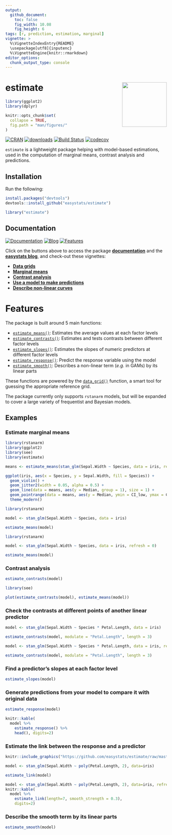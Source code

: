 ```yaml
---
output: 
  github_document:
    toc: false
    fig_width: 10.08
    fig_height: 6
tags: [r, prediction, estimation, marginal]
vignette: >
  %\VignetteIndexEntry{README}
  \usepackage[utf8]{inputenc}
  %\VignetteEngine{knitr::rmarkdown}
editor_options: 
  chunk_output_type: console
---
```


# estimate <img src='man/figures/logo.png' align="right" height="139" />

```r
library(ggplot2)
library(dplyr)

knitr::opts_chunk$set(
  collapse = TRUE,
  fig.path = "man/figures/"
)
```


[![CRAN](http://www.r-pkg.org/badges/version/estimate)](https://cran.r-project.org/package=estimate)
[![downloads](http://cranlogs.r-pkg.org/badges/estimate)](https://cran.r-project.org/package=estimate)
[![Build Status](https://travis-ci.org/easystats/estimate.svg?branch=master)](https://travis-ci.org/easystats/estimate)
[![codecov](https://codecov.io/gh/easystats/estimate/branch/master/graph/badge.svg)](https://codecov.io/gh/easystats/estimate)



`estimate` is a lightweight package helping with model-based estimations, used in the computation of marginal means, contrast analysis and predictions.


## Installation


Run the following:

```r
install.packages("devtools")
devtools::install_github("easystats/estimate")
```
```r
library("estimate")
```

## Documentation

[![Documentation](https://img.shields.io/badge/documentation-estimate-orange.svg?colorB=E91E63)](https://easystats.github.io/estimate/)
[![Blog](https://img.shields.io/badge/blog-easystats-orange.svg?colorB=FF9800)](https://easystats.github.io/blog/posts/)
[![Features](https://img.shields.io/badge/features-estimate-orange.svg?colorB=2196F3)](https://easystats.github.io/estimate/reference/index.html)

Click on the buttons above to access the package [**documentation**](https://easystats.github.io/estimate/) and the [**easystats blog**](https://easystats.github.io/blog/posts/), and check-out these vignettes:

- [**Data grids**](https://easystats.github.io/estimate/articles/data_grid.html)
- [**Marginal means**](https://easystats.github.io/estimate/articles/estimate_means.html)
- [**Contrast analysis**](https://easystats.github.io/estimate/articles/estimate_contrasts.html)
- [**Use a model to make predictions**](https://easystats.github.io/estimate/articles/estimate_response.html)
- [**Describe non-linear curves**](https://easystats.github.io/estimate/articles/estimate_smooth.html)

# Features

The package is built around 5 main functions:

- [`estimate_means()`](https://easystats.github.io/estimate/reference/estimate_means.html): Estimates the average values at each factor levels
- [`estimate_contrasts()`](https://easystats.github.io/estimate/reference/estimate_contrasts.html): Estimates and tests contrasts between different factor levels
- [`estimate_slopes()`](https://easystats.github.io/estimate/reference/estimate_slopes.html): Estimates the slopes of numeric predictors at different factor levels
- [`estimate_response()`](https://easystats.github.io/estimate/reference/estimate_response.html): Predict the response variable using the model
- [`estimate_smooth()`](https://easystats.github.io/estimate/reference/estimate_smooth.html): Describes a non-linear term (*e.g.* in GAMs) by its linear parts

These functions are powered by the [`data_grid()`](https://easystats.github.io/estimate/reference/data_grid.html) function, a smart tool for guessing the appropriate reference grid.

The package currently only supports `rstanarm` models, but will be expanded to cover a large variety of frequentist and Bayesian models.

## Examples

### Estimate marginal means

```r
library(rstanarm)
library(ggplot2)
library(see)
library(estimate)

means <- estimate_means(stan_glm(Sepal.Width ~ Species, data = iris, refresh = 0))

ggplot(iris, aes(x = Species, y = Sepal.Width, fill = Species)) +
  geom_violin() +
  geom_jitter2(width = 0.05, alpha = 0.5) +
  geom_line(data = means, aes(y = Median, group = 1), size = 1) +
  geom_pointrange(data = means, aes(y = Median, ymin = CI_low, ymax = CI_high), size = 1, color = "white") +
  theme_modern()
```


```r
library(rstanarm)

model <- stan_glm(Sepal.Width ~ Species, data = iris)

estimate_means(model)
```
```r
library(rstanarm)

model <- stan_glm(Sepal.Width ~ Species, data = iris, refresh = 0)

estimate_means(model)
```

### Contrast analysis
```r
estimate_contrasts(model)
```

```r
library(see)

plot(estimate_contrasts(model), estimate_means(model))
```

### Check the contrasts at different points of another linear predictor

```r
model <- stan_glm(Sepal.Width ~ Species * Petal.Length, data = iris)

estimate_contrasts(model, modulate = "Petal.Length", length = 3)
```
```r
model <- stan_glm(Sepal.Width ~ Species * Petal.Length, data = iris, refresh = 0)

estimate_contrasts(model, modulate = "Petal.Length", length = 3)
```



### Find a predictor's slopes at each factor level

```r
estimate_slopes(model)
```


### Generate predictions from your model to compare it with original data
```r
estimate_response(model)
```
```r
knitr::kable(
  model %>% 
    estimate_response() %>% 
    head(), digits=2)
```

### Estimate the link between the response and a predictor

```r
knitr::include_graphics("https://github.com/easystats/estimate/raw/master/man/figures/gganimate_figure.gif")
```

```r
model <- stan_glm(Sepal.Width ~ poly(Petal.Length, 2), data=iris)

estimate_link(model)
```
```r
model <- stan_glm(Sepal.Width ~ poly(Petal.Length, 2), data=iris, refresh = 0)
knitr::kable(
  model %>% 
    estimate_link(length=7, smooth_strength = 0.3),
    digits=2)
```

### Describe the smooth term by its linear parts
```r
estimate_smooth(model)
```